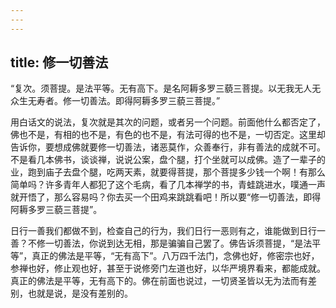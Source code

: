 ```yaml
---
---
---
```

title: 修一切善法
---




“复次。须菩提。是法平等。无有高下。是名阿耨多罗三藐三菩提。以无我无人无众生无寿者。修一切善法。即得阿耨多罗三藐三菩提。”

用白话文的说法，复次就是其次的问题，或者另一个问题。前面他什么都否定了，佛也不是，有相的也不是，有色的也不是，有法可得的也不是，一切否定。这里却告诉你，要想成佛就要修一切善法，诸恶莫作，众善奉行，非有善法的成就不可。不是看几本佛书，谈谈禅，说说公案，盘个腿，打个坐就可以成佛。造了一辈子的业，跑到庙子去盘个腿，吃两天素，就要得菩提，那个菩提多少钱一个啊！有那么简单吗？许多青年人都犯了这个毛病，看了几本禅学的书，青蛙跳进水，噗通一声就开悟了，那么容易吗？你去买一个田鸡来跳跳看吧！所以要“修一切善法，即得阿耨多罗三藐三菩提”。

日行一善我们都做不到，检查自己的行为，我们日行一恶则有之，谁能做到日行一善？不修一切善法，你说到达无相，那是骗骗自己罢了。佛告诉须菩提，“是法平等”，真正的佛法是平等，“无有高下”。八万四千法门，念佛也好，修密宗也好，参禅也好，修止观也好，甚至于说修旁门左道也好，以华严境界看来，都能成就。真正的佛法是平等，无有高下的。佛在前面也说过，一切贤圣皆以无为法而有差别，也就是说，是没有差别的。
